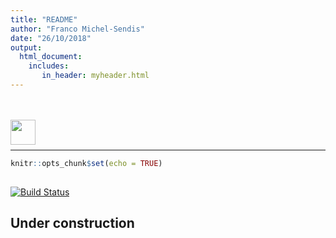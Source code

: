 ```yaml
---
title: "README"
author: "Franco Michel-Sendis"
date: "26/10/2018"
output:
  html_document:
    includes:
       in_header: myheader.html 
---
```

<link rel="shortcut icon" type="image/x-icon" href="man/figures/favicon.ico">
<br><br>
<img src="man/figures/sendis.png" align="left" height = 40/> 
<br><br>
<hr>

```r
knitr::opts_chunk$set(echo = TRUE)
 
```

[![Build Status](https://travis-ci.org/fmichelsendis/sendis.svg?branch=master)](https://travis-ci.org/fmichelsendis/sendis)
 


## Under construction


 
